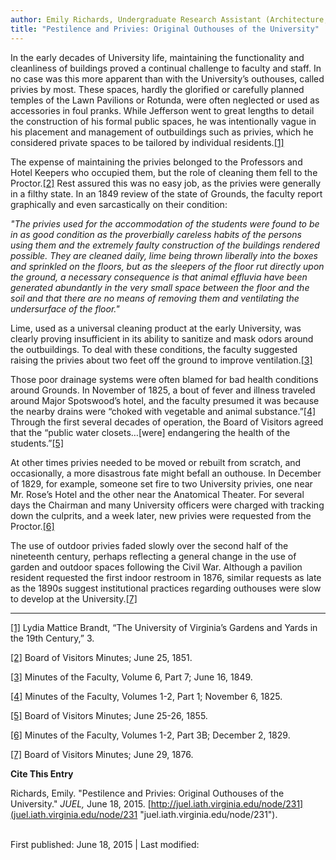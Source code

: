 ```yaml
---
author: Emily Richards, Undergraduate Research Assistant (Architecture, 3rd year)
title: "Pestilence and Privies: Original Outhouses of the University"
---
```

In the early decades of University life, maintaining the functionality and cleanliness of buildings proved a continual challenge to faculty and staff. In no case was this more apparent than with the University’s outhouses, called privies by most. These spaces, hardly the glorified or carefully planned temples of the Lawn Pavilions or Rotunda, were often neglected or used as accessories in foul pranks. While Jefferson went to great lengths to detail the construction of his formal public spaces, he was intentionally vague in his placement and management of outbuildings such as privies, which he considered private spaces to be tailored by individual residents.[\[1\]](#_ftn1)

The expense of maintaining the privies belonged to the Professors and Hotel Keepers who occupied them, but the role of cleaning them fell to the Proctor.[\[2\]](#_ftn2) Rest assured this was no easy job, as the privies were generally in a filthy state. In an 1849 review of the state of Grounds, the faculty report graphically and even sarcastically on their condition:

_"The privies used for the accommodation of the students were found to be in as good condition as the proverbially careless habits of the persons using them and the extremely faulty construction of the buildings rendered possible. They are cleaned daily, lime being thrown liberally into the boxes and sprinkled on the floors, but as the sleepers of the floor rut directly upon the ground, a necessary consequence is that animal effluvia have been generated abundantly in the very small space between the floor and the soil and that there are no means of removing them and ventilating the undersurface of the floor."_

Lime, used as a universal cleaning product at the early University, was clearly proving insufficient in its ability to sanitize and mask odors around the outbuildings. To deal with these conditions, the faculty suggested raising the privies about two feet off the ground to improve ventilation.[\[3\]](#_ftn3)

Those poor drainage systems were often blamed for bad health conditions around Grounds. In November of 1825, a bout of fever and illness traveled around Major Spotswood’s hotel, and the faculty presumed it was because the nearby drains were “choked with vegetable and animal substance.”[\[4\]](#_ftn4) Through the first several decades of operation, the Board of Visitors agreed that the “public water closets…\[were\] endangering the health of the students.”[\[5\]](#_ftn5)

At other times privies needed to be moved or rebuilt from scratch, and occasionally, a more disastrous fate might befall an outhouse. In December of 1829, for example, someone set fire to two University privies, one near Mr. Rose’s Hotel and the other near the Anatomical Theater. For several days the Chairman and many University officers were charged with tracking down the culprits, and a week later, new privies were requested from the Proctor.[\[6\]](#_ftn6)

The use of outdoor privies faded slowly over the second half of the nineteenth century, perhaps reflecting a general change in the use of garden and outdoor spaces following the Civil War. Although a pavilion resident requested the first indoor restroom in 1876, similar requests as late as the 1890s suggest institutional practices regarding outhouses were slow to develop at the University.[\[7\]](#_ftn7)

  

* * *

[\[1\]](#_ftnref1) Lydia Mattice Brandt, “The University of Virginia’s Gardens and Yards in the 19th Century,” 3.

[\[2\]](#_ftnref2) Board of Visitors Minutes; June 25, 1851.

[\[3\]](#_ftnref3) Minutes of the Faculty, Volume 6, Part 7; June 16, 1849.

[\[4\]](#_ftnref4) Minutes of the Faculty, Volumes 1-2, Part 1; November 6, 1825.

[\[5\]](#_ftnref5) Board of Visitors Minutes; June 25-26, 1855.

[\[6\]](#_ftnref6) Minutes of the Faculty, Volumes 1-2, Part 3B; December 2, 1829.

[\[7\]](#_ftnref7) Board of Visitors Minutes; June 29, 1876.

**Cite This Entry**

  
Richards, Emily. "Pestilence and Privies: Original Outhouses of the University." _JUEL,_ June 18, 2015. [http://juel.iath.virginia.edu/node/231](juel.iath.virginia.edu/node/231 "juel.iath.virginia.edu/node/231").

  
   
First published: June 18, 2015 | Last modified: